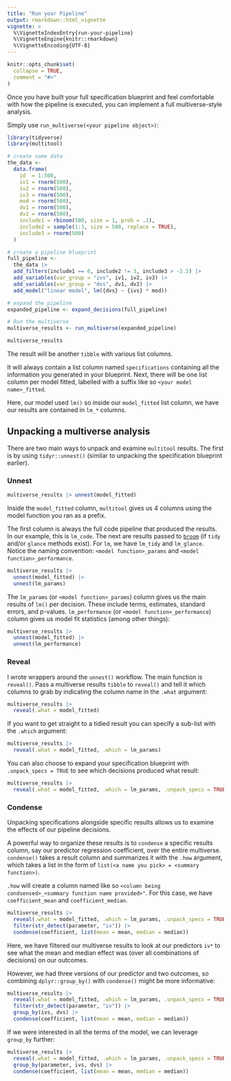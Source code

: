 ```yaml
---
title: "Run your Pipeline"
output: rmarkdown::html_vignette
vignette: >
  %\VignetteIndexEntry{run-your-pipeline}
  %\VignetteEngine{knitr::rmarkdown}
  %\VignetteEncoding{UTF-8}
---
```


```r
knitr::opts_chunk$set(
  collapse = TRUE,
  comment = "#>"
)
```

Once you have built your full specification blueprint and feel comfortable with how the pipeline is executed, you can implement a full multiverse-style analysis. 

Simply use `run_multiverse(<your pipeline object>)`:

```r
library(tidyverse)
library(multitool)

# create some data
the_data <-
  data.frame(
    id  = 1:500,
    iv1 = rnorm(500),
    iv2 = rnorm(500),
    iv3 = rnorm(500),
    mod = rnorm(500),
    dv1 = rnorm(500),
    dv2 = rnorm(500),
    include1 = rbinom(500, size = 1, prob = .1),
    include2 = sample(1:3, size = 500, replace = TRUE),
    include3 = rnorm(500)
  )

# create a pipeline blueprint
full_pipeline <- 
  the_data |>
  add_filters(include1 == 0, include2 != 3, include3 > -2.5) |> 
  add_variables(var_group = "ivs", iv1, iv2, iv3) |> 
  add_variables(var_group = "dvs", dv1, dv2) |> 
  add_model("linear model", lm({dvs} ~ {ivs} * mod))

# expand the pipeline
expanded_pipeline <- expand_decisions(full_pipeline)

# Run the multiverse
multiverse_results <- run_multiverse(expanded_pipeline)

multiverse_results
```

The result will be another `tibble` with various list columns. 

It will always contain a list column named `specifications` containing all the information you generated in your blueprint. Next, there will be one list column per model fitted, labelled with a suffix like so `<your model name>_fitted`. 

Here, our model used `lm()` so inside our `model_fitted` list column, we have our results are contained in `lm_*` columns.

## Unpacking a multiverse analysis

There are two main ways to unpack and examine `multitool` results. The first is by using `tidyr::unnest()` (similar to unpacking the specification blueprint earlier).

### Unnest

```r
multiverse_results |> unnest(model_fitted)
```

Inside the `model_fitted` column, `multitool` gives us 4 columns using the model function you ran as a prefix. 

The first column is always the full code pipeline that produced the results. In our example, this is `lm_code`. The next are results passed to [`broom`](https://broom.tidymodels.org/) (if `tidy` and/or `glance` methods exist). For `lm`, we have `lm_tidy` and `lm_glance`. Notice the naming convention: `<model function>_params` and `<model function>_performance`.

```r
multiverse_results |> 
  unnest(model_fitted) |> 
  unnest(lm_params)
```

The `lm_params` (or `<model function>_params`) column gives us the main results of `lm()` per decision. These include terms, estimates, standard errors, and p-values. `lm_performance` (or `<model function>_performance`) column gives us model fit statistics (among other things):

```r
multiverse_results |> 
  unnest(model_fitted) |>
  unnest(lm_performance)
```

### Reveal

I wrote wrappers around the `unnest()` workflow. The main function is `reveal()`. Pass a multiverse results `tibble` to `reveal()` and tell it which columns to grab by indicating the column name in the `.what` argument:

```r
multiverse_results |> 
  reveal(.what = model_fitted)
```

If you want to get straight to a tidied result you can specify a sub-list with the `.which` argument:

```r
multiverse_results |> 
  reveal(.what = model_fitted, .which = lm_params)
```

You can also choose to expand your specification blueprint with `.unpack_specs = TRUE` to see which decisions produced what result:

```r
multiverse_results |> 
  reveal(.what = model_fitted, .which = lm_params, .unpack_specs = TRUE)
```

### Condense

Unpacking specifications alongside specific results allows us to examine the effects of our pipeline decisions. 

A powerful way to organize these results is to `condense` a specific results column, say our predictor regression coefficient, over the entire multiverse. `condense()` takes a result column and summarizes it with the `.how` argument, which takes a list in the form of `list(<a name you pick> = <summary function>)`.

`.how` will create a column named like so `<column being condsensed>_<summary function name provided>"`. For this case, we have `coefficient_mean` and `coefficient_median`.

```r
multiverse_results |> 
  reveal(.what = model_fitted, .which = lm_params, .unpack_specs = TRUE) |> 
  filter(str_detect(parameter, "iv")) |> 
  condense(coefficient, list(mean = mean, median = median))
```

Here, we have filtered our multiverse results to look at our predictors `iv*` to see what the mean and median effect was (over all combinations of decisions) on our outcomes. 

However, we had three versions of our predictor and two outcomes, so combining `dplyr::group_by()` with `condense()` might be more informative:

```r
multiverse_results |> 
  reveal(.what = model_fitted, .which = lm_params, .unpack_specs = TRUE) |> 
  filter(str_detect(parameter, "iv")) |>
  group_by(ivs, dvs) |> 
  condense(coefficient, list(mean = mean, median = median))
```

If we were interested in all the terms of the model, we can leverage `group_by` further:

```r
multiverse_results |> 
  reveal(.what = model_fitted, .which = lm_params, .unpack_specs = TRUE) |> 
  group_by(parameter, ivs, dvs) |> 
  condense(coefficient, list(mean = mean, median = median))
```
